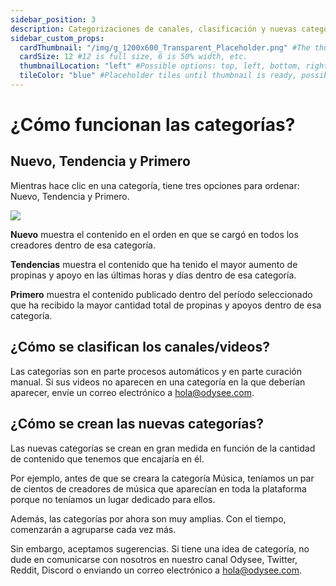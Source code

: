 ---
sidebar_position: 3
description: Categorizaciones de canales, clasificación y nuevas categorías.
sidebar_custom_props:
  cardThumbnail: "/img/g_1200x600_Transparent_Placeholder.png" #The thumbnail on the category card.
  cardSize: 12 #12 is full size, 6 is 50% width, etc.
  thumbnailLocation: "left" #Possible options: top, left, bottom, right, none
  tileColor: "blue" #Placeholder tiles until thumbnail is ready, possible options: blue, cream, darkpurple, lightpurple, mauve, orange, pink, none
---

# ¿Cómo funcionan las categorías?

## Nuevo, Tendencia y Primero

Mientras hace clic en una categoría, tiene tres opciones para ordenar: Nuevo, Tendencia y Primero.

![](https://i.imgur.com/IEZJGH1.png)

**Nuevo** muestra el contenido en el orden en que se cargó en todos los creadores dentro de esa categoría.

**Tendencias** muestra el contenido que ha tenido el mayor aumento de propinas y apoyo en las últimas horas y días dentro de esa categoría.

**Primero** muestra el contenido publicado dentro del período seleccionado que ha recibido la mayor cantidad total de propinas y apoyos dentro de esa categoría.

## ¿Cómo se clasifican los canales/videos?

Las categorías son en parte procesos automáticos y en parte curación manual. Si sus videos no aparecen en una categoría en la que deberían aparecer, envíe un correo electrónico a hola@odysee.com.

## ¿Cómo se crean las nuevas categorías?

Las nuevas categorías se crean en gran medida en función de la cantidad de contenido que tenemos que encajaría en él.

Por ejemplo, antes de que se creara la categoría Música, teníamos un par de cientos de creadores de música que aparecían en toda la plataforma porque no teníamos un lugar dedicado para ellos.

Además, las categorías por ahora son muy amplias. Con el tiempo, comenzarán a agruparse cada vez más.

Sin embargo, aceptamos sugerencias. Si tiene una idea de categoría, no dude en comunicarse con nosotros en nuestro canal Odysee, Twitter, Reddit, Discord o enviando un correo electrónico a hola@odysee.com.
